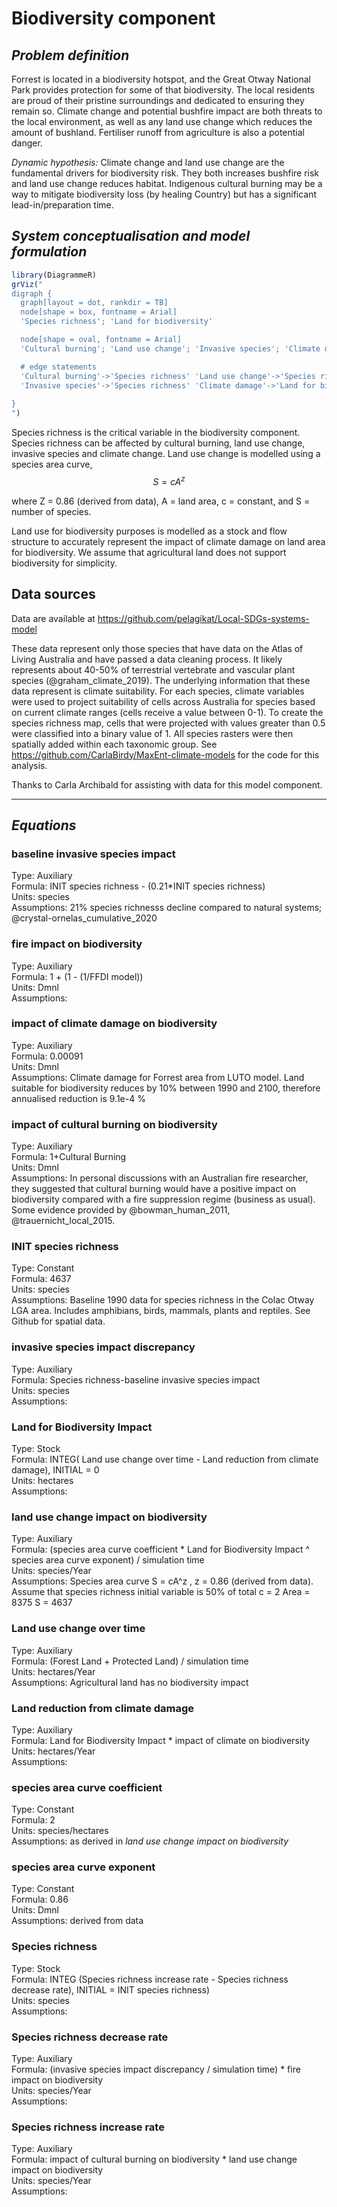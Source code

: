
# Biodiversity component


## *Problem definition*
Forrest is located in a biodiversity hotspot, and the Great Otway National Park provides protection for some of that biodiversity. The local residents are proud of their pristine surroundings and dedicated to ensuring they remain so. Climate change and potential bushfire impact are both threats to the local environment, as well as any land use change which reduces the amount of bushland. Fertiliser runoff from agriculture is also a potential danger.

*Dynamic hypothesis:*
Climate change and land use change are the fundamental drivers for biodiversity risk. They both increases bushfire risk and land use change reduces habitat. Indigenous cultural burning may be a way to mitigate biodiversity loss (by healing Country) but has a significant lead-in/preparation time. 


## *System conceptualisation and model formulation*

```r
library(DiagrammeR)
grViz("
digraph {
  graph[layout = dot, rankdir = TB]
  node[shape = box, fontname = Arial]
  'Species richness'; 'Land for biodiversity'

  node[shape = oval, fontname = Arial]
  'Cultural burning'; 'Land use change'; 'Invasive species'; 'Climate damage'; 'Fire impact'

  # edge statements
  'Cultural burning'->'Species richness' 'Land use change'->'Species richness'
  'Invasive species'->'Species richness' 'Climate damage'->'Land for biodiversity' 'Fire impact'->'Species richness' 'Land for biodiversity'->'Land use change'
   
}
")


```


Species richness is the critical variable in the biodiversity component. Species richness can be affected by cultural burning, land use change, invasive species and climate change. Land use change is modelled using a species area curve, 
$$
S = cA^z 
$$

where Z = 0.86 (derived from data), A = land area, c = constant, and S = number of species.

Land use for biodiversity purposes is modelled as a stock and flow structure to accurately represent the impact of climate damage on land area for biodiversity. We assume that agricultural land does not support biodiversity for simplicity.  

## Data sources

Data are available at [https://github.com/pelagikat/Local-SDGs-systems-model](https://github.com/pelagikat/Local-SDGs-systems-model)

These data represent only those species that have data on the Atlas of Living Australia and have passed a data cleaning process. It likely represents about 40-50% of terrestrial vertebrate and vascular plant species (@graham_climate_2019). The underlying information that these data represent is climate suitability. For each species, climate variables were used to project suitability of cells across Australia for species based on current climate ranges (cells receive a value between 0-1). To create the species richness map, cells that were projected with values greater than 0.5 were classified into a binary value of 1. All species rasters were then spatially added within each taxonomic group. See [https://github.com/CarlaBirdy/MaxEnt-climate-models](https://github.com/CarlaBirdy/MaxEnt-climate-models) for the code for this analysis.

Thanks to Carla Archibald for assisting with data for this model component.

***

## *Equations*

### baseline invasive species impact

Type: Auxiliary  
Formula: INIT species richness - (0.21*INIT species richness)  
Units: species  
Assumptions: 21% species richnesss decline compared to natural systems; @crystal-ornelas_cumulative_2020  

### fire impact on biodiversity  

Type: Auxiliary  
Formula: 1 + (1 - (1/FFDI model))  
Units: Dmnl  
Assumptions:  

### impact of climate damage on biodiversity  

Type: Auxiliary  
Formula: 0.00091  
Units: Dmnl  
Assumptions: Climate damage for Forrest area from LUTO model. Land suitable for biodiversity reduces by 10% between 1990 and 2100, therefore annualised reduction is 9.1e-4 %  

### impact of cultural burning on biodiversity  

Type: Auxiliary  
Formula: 1+Cultural Burning  
Units: Dmnl  
Assumptions: In personal discussions with an Australian fire researcher, they suggested that cultural burning would have a positive impact on biodiversity compared with a fire suppression regime (business as usual). Some evidence provided by @bowman_human_2011, @trauernicht_local_2015.

### INIT species richness  

Type: Constant  
Formula: 4637  
Units: species  
Assumptions: Baseline 1990 data for species richness in the Colac Otway LGA area. Includes amphibians, birds, mammals, plants and reptiles. See Github for spatial data. 

### invasive species impact discrepancy  

Type: Auxiliary  
Formula: Species richness-baseline invasive species impact  
Units: species  
Assumptions:  

### Land for Biodiversity Impact  

Type: Stock  
Formula: INTEG( Land use change over time - Land reduction from climate damage), INITIAL = 0  
Units: hectares  
Assumptions:  

### land use change impact on biodiversity  

Type: Auxiliary  
Formula: (species area curve coefficient * Land for Biodiversity Impact ^ species area curve exponent) / simulation time  
Units: species/Year  
Assumptions: Species area curve S = cA^z , z = 0.86 (derived from data). Assume that species richness initial variable is 50% of total c = 2 Area = 8375 S = 4637  

### Land use change over time  

Type: Auxiliary  
Formula: (Forest Land + Protected Land) / simulation time  
Units: hectares/Year  
Assumptions: Agricultural land has no biodiversity impact  

### Land reduction from climate damage  

Type: Auxiliary  
Formula: Land for Biodiversity Impact * impact of climate on biodiversity  
Units: hectares/Year  
Assumptions:  

### species area curve coefficient  

Type: Constant  
Formula: 2  
Units: species/hectares  
Assumptions: as derived in *land use change impact on biodiversity*  

### species area curve exponent  

Type: Constant  
Formula: 0.86  
Units: Dmnl  
Assumptions: derived from data  

### Species richness  

Type: Stock  
Formula: INTEG (Species richness increase rate - Species richness decrease rate), INITIAL = INIT species richness)  
Units: species  
Assumptions:  

### Species richness decrease rate

Type: Auxiliary  
Formula: (invasive species impact discrepancy / simulation time) * fire impact on biodiversity  
Units: species/Year  
Assumptions:  

### Species richness increase rate  

Type: Auxiliary  
Formula: impact of cultural burning on biodiversity * land use change impact on biodiversity  
Units: species/Year  
Assumptions:  

